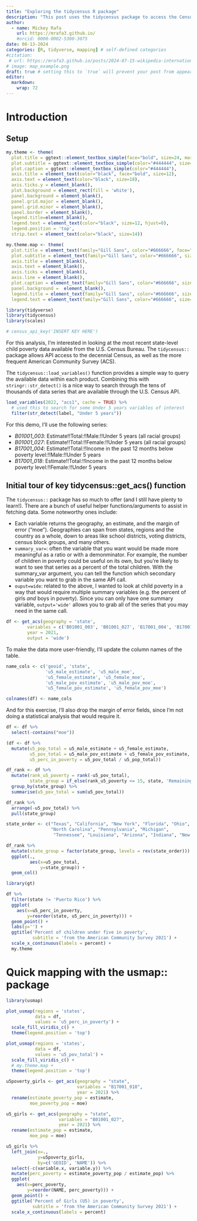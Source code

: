 ```yaml
---
title: "Exploring the tidycensus R package"
description: "This post uses the tidycensus package to access the Census API and visualize data"
author:
  - name: Mickey Rafa
    url: https://mrafa3.github.io/
    #orcid: 0000-0002-5300-3075
date: 08-13-2024
categories: [R, tidyverse, mapping] # self-defined categories
#citation: 
 # url: https://mrafa3.github.io/posts/2024-07-15-wikipedia-international-mens-soccer/ 
# image: map_example.png
draft: true # setting this to `true` will prevent your post from appearing on your listing page until you're ready!
editor: 
  markdown: 
    wrap: 72
---
```


# Introduction


## Setup

```r
my.theme <- theme(
  plot.title = ggtext::element_textbox_simple(face="bold", size=24, margin=margin(b=5)),
  plot.subtitle = ggtext::element_textbox_simple(color="#444444", size=14, margin=margin(b=10)),
  plot.caption = ggtext::element_textbox_simple(color="#444444"),
  axis.title = element_text(color="black", face="bold", size=12), 
  axis.text = element_text(color="black", size=18), 
  axis.ticks.y = element_blank(), 
  plot.background = element_rect(fill = 'white'),
  panel.background = element_blank(),
  panel.grid.major = element_blank(),
  panel.grid.minor = element_blank(),
  panel.border = element_blank(), 
  legend.title=element_blank(), 
  legend.text = element_text(color="black", size=12, hjust=0),
  legend.position = 'top',
  strip.text = element_text(color="black", size=14))

my.theme.map <- theme(
  plot.title = element_text(family="Gill Sans", color="#666666", face="bold", size=16, hjust=.5), 
  plot.subtitle = element_text(family="Gill Sans", color="#666666", size=14, hjust=.5), 
  axis.title = element_blank(),
  axis.text = element_blank(),
  axis.ticks = element_blank(), 
  axis.line = element_blank(),
  plot.caption = element_text(family="Gill Sans", color="#666666", size=12), 
  panel.background =  element_blank(), 
  legend.title = element_text(family="Gill Sans", color="#666666", size=14, hjust=.5),
  legend.text = element_text(family="Gill Sans", color="#666666", size=12, hjust=0))
```

```r
library(tidyverse)
library(tidycensus)
library(scales)

# census_api_key('INSERT KEY HERE')
```

For this analysis, I'm interested in looking at the most recent state-level child poverty data available from the U.S. Census Bureau. The `tidycensus::` package allows API access to the decennial Census, as well as the more frequent American Community Survey (ACS).

The `tidycensus::load_variables()` function provides a simple way to query the available data within each product. Combining this with `stringr::str_detect()` is a nice way to search through the tens of thousands of data series that are available through the U.S. Census API.

```r
load_variables(2022, "acs1", cache = TRUE) %>% 
  # used this to search for some Under 5 years variables of interest
  filter(str_detect(label, "Under 5 years"))
```

For this demo, I'll use the following series:

* *B01001_003*: Estimate!!Total:!!Male:!!Under 5 years (all racial groups)
* *B01001_027*: Estimate!!Total:!!Female:!!Under 5 years (all racial groups)
* *B17001_004*: Estimate!!Total:!!Income in the past 12 months below poverty level:!!Male:!!Under 5 years
* *B17001_018*: Estimate!!Total:!!Income in the past 12 months below poverty level:!!Female:!!Under 5 years

## Initial tour of key tidycensus::get_acs() function 

The `tidycensus::` package has so much to offer (and I still have plenty to learn!). There are a bunch of useful helper functions/arguments to assist in fetching data. Some noteworthy ones include:  

* Each variable returns the geography, an estimate, and the margin of error ("moe"). Geographies can span from states, regions and the country as a whole, down to areas like school districts, voting districts, census block groups, and many others.
* `summary_var=`: often the variable that you want would be made more meaningful as a ratio or with a demonminator. For example, the number of children in poverty could be useful on its own, but you're likely to want to see that series as a percent of the total children. With the summary_var argument, you can tell the function which secondary variable you want to grab in the same API call.
* `ouput=wide`: related to the above, I wanted to look at child poverty in a way that would require multiple summary variables (e.g. the percent of girls *and* boys in poverty). Since you can only have one summary variable, `output='wide'` allows you to grab all of the series that you may need in the same call. 

```r
df <- get_acs(geography = 'state',
        variables = c('B01001_003', 'B01001_027', 'B17001_004', 'B17001_018'),
        year = 2021,
        output = 'wide')
```

To make the data more user-friendly, I'll update the column names of the table.

```r
name_cols <- c('geoid', 'state', 
               'u5_male_estimate', 'u5_male_moe', 
               'u5_female_estimate', 'u5_female_moe',
               'u5_male_pov_estimate', 'u5_male_pov_moe',
               'u5_female_pov_estimate', 'u5_female_pov_moe')

colnames(df) <- name_cols
```

And for this exercise, I'll also drop the margin of error fields, since I'm not doing a statistical analysis that would require it.

```r
df <- df %>% 
  select(-contains("moe"))
```

```r
(df <- df %>% 
  mutate(u5_pop_total = u5_male_estimate + u5_female_estimate,
         u5_pov_total = u5_male_pov_estimate + u5_female_pov_estimate,
         u5_perc_in_poverty = u5_pov_total / u5_pop_total))
```

```r
df_rank <- df %>% 
  mutate(rank_u5_poverty = rank(-u5_pov_total),
         state_group = if_else(rank_u5_poverty <= 15, state, 'Remaining States')) %>% 
  group_by(state_group) %>% 
  summarise(u5_pov_total = sum(u5_pov_total))
```

```r
df_rank %>% 
  arrange(-u5_pov_total) %>% 
  pull(state_group)

state_order <- c("Texas", "California", "New York", "Florida", "Ohio", "Georgia", "Illinois", 
                 "North Carolina", "Pennsylvania", "Michigan", 
                  "Tennessee", "Louisiana", "Arizona", "Indiana", "New Jersey", "Remaining States")
```


```r
df_rank %>% 
  mutate(state_group = factor(state_group, levels = rev(state_order))) %>% 
  ggplot(.,
         aes(x=u5_pov_total,
             y=state_group)) + 
  geom_col()
```

```r
library(gt)
```


```r
df %>% 
  filter(state != 'Puerto Rico') %>% 
  ggplot(
    aes(x=u5_perc_in_poverty, 
        y=reorder(state, u5_perc_in_poverty))) + 
  geom_point() +
  labs(y='') + 
  ggtitle('Percent of children under five in poverty',
          subtitle = 'from the American Community Survey 2021') + 
  scale_x_continuous(labels = percent) + 
  my.theme
```


# Quick mapping with the usmap:: package 


```r
library(usmap)
```

```r
plot_usmap(regions = 'states',
           data = df,
           values = 'u5_perc_in_poverty') + 
  scale_fill_viridis_c() + 
  theme(legend.position = 'top')
```

```r
plot_usmap(regions = 'states',
           data = df,
           values = 'u5_pov_total') + 
  scale_fill_viridis_c() + 
  # my.theme.map + 
  theme(legend.position = 'top')
```

```r
u5poverty_girls <- get_acs(geography = "state", 
                           variables = "B17001_018", 
                           year = 2021) %>% 
  rename(estimate_poverty_pop = estimate,
         moe_poverty_pop = moe)

u5_girls <- get_acs(geography = "state", 
                    variables = "B01001_027", 
                    year = 2021) %>% 
  rename(estimate_pop = estimate,
         moe_pop = moe)

u5_girls %>% 
  left_join(x=.,
            y=u5poverty_girls,
            by=c('GEOID', 'NAME')) %>% 
  select(-c(variable.x, variable.y)) %>% 
  mutate(perc_poverty = estimate_poverty_pop / estimate_pop) %>% 
  ggplot(
    aes(x=perc_poverty, 
        y=reorder(NAME, perc_poverty))) + 
  geom_point() +
  ggtitle('Percent of Girls (U5) in poverty',
          subtitle = 'from the American Community Survey 2021') + 
  scale_x_continuous(labels = percent)
```


